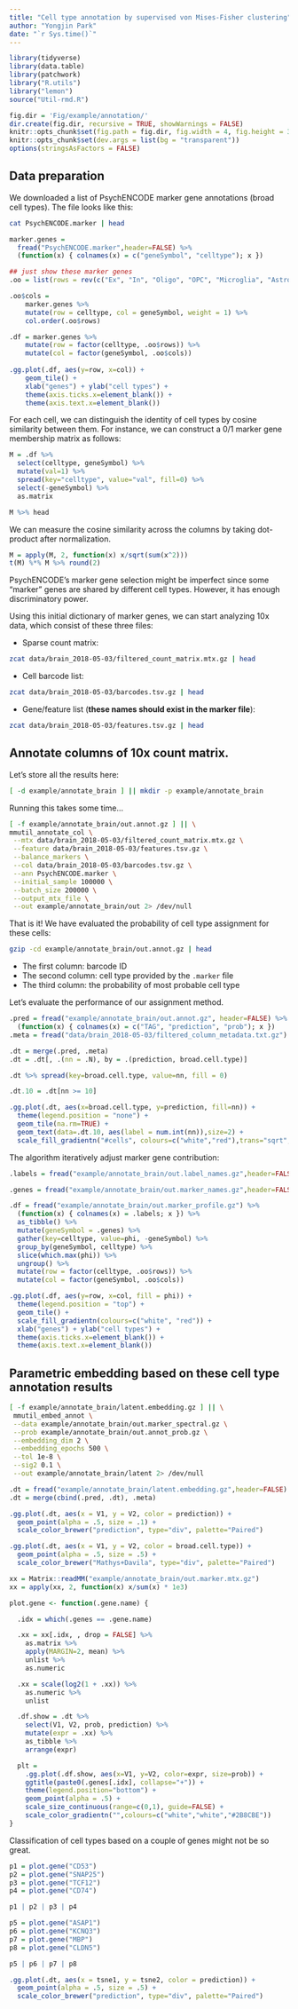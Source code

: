 ```yaml
---
title: "Cell type annotation by supervised von Mises-Fisher clustering"
author: "Yongjin Park"
date: "`r Sys.time()`"
---
```


```r
library(tidyverse)
library(data.table)
library(patchwork)
library("R.utils")
library("lemon")
source("Util-rmd.R")

fig.dir = 'Fig/example/annotation/'
dir.create(fig.dir, recursive = TRUE, showWarnings = FALSE)
knitr::opts_chunk$set(fig.path = fig.dir, fig.width = 4, fig.height = 3)
knitr::opts_chunk$set(dev.args = list(bg = "transparent"))
options(stringsAsFactors = FALSE)
```

## Data preparation

We downloaded a list of PsychENCODE marker gene annotations (broad cell types). The file looks like this:

```bash
cat PsychENCODE.marker | head
```

```r
marker.genes =
  fread("PsychENCODE.marker",header=FALSE) %>%
  (function(x) { colnames(x) = c("geneSymbol", "celltype"); x })

## just show these marker genes
.oo = list(rows = rev(c("Ex", "In", "Oligo", "OPC", "Microglia", "Astro", "Per", "Endo")))

.oo$cols =
    marker.genes %>% 
    mutate(row = celltype, col = geneSymbol, weight = 1) %>%
    col.order(.oo$rows)

.df = marker.genes %>%
    mutate(row = factor(celltype, .oo$rows)) %>% 
    mutate(col = factor(geneSymbol, .oo$cols))
    
.gg.plot(.df, aes(y=row, x=col)) +
    geom_tile() +
    xlab("genes") + ylab("cell types") + 
    theme(axis.ticks.x=element_blank()) +
    theme(axis.text.x=element_blank())
```

For each cell, we can distinguish the identity of cell types by cosine similarity between them. For instance, we can construct a 0/1 marker gene membership matrix as follows:

```r
M = .df %>%
  select(celltype, geneSymbol) %>%
  mutate(val=1) %>%
  spread(key="celltype", value="val", fill=0) %>%
  select(-geneSymbol) %>%
  as.matrix  

M %>% head
```

We can measure the cosine similarity across the columns by taking
dot-product after normalization.

```r
M = apply(M, 2, function(x) x/sqrt(sum(x^2)))
t(M) %*% M %>% round(2)
```

PsychENCODE's marker gene selection might be imperfect since some
"marker" genes are shared by different cell types. However, it has
enough discriminatory power.

Using this initial dictionary of marker genes, we can start analyzing
10x data, which consist of these three files:

* Sparse count matrix:

```bash
zcat data/brain_2018-05-03/filtered_count_matrix.mtx.gz | head
```

* Cell barcode list:

```bash
zcat data/brain_2018-05-03/barcodes.tsv.gz | head
```

* Gene/feature list (**these names should exist in the marker file**):

```bash
zcat data/brain_2018-05-03/features.tsv.gz | head
```

## Annotate columns of 10x count matrix.

Let's store all the results here:

```bash
[ -d example/annotate_brain ] || mkdir -p example/annotate_brain
```

Running this takes some time...

```bash
[ -f example/annotate_brain/out.annot.gz ] || \
mmutil_annotate_col \
 --mtx data/brain_2018-05-03/filtered_count_matrix.mtx.gz \
 --feature data/brain_2018-05-03/features.tsv.gz \
 --balance_markers \
 --col data/brain_2018-05-03/barcodes.tsv.gz \
 --ann PsychENCODE.marker \
 --initial_sample 100000 \
 --batch_size 200000 \
 --output_mtx_file \
 --out example/annotate_brain/out 2> /dev/null
```

That is it! We have evaluated the probability of cell type assignment
for these cells:

```bash
gzip -cd example/annotate_brain/out.annot.gz | head
```

* The first column: barcode ID
* The second column: cell type provided by the `.marker` file
* The third column: the probability of most probable cell type

Let's evaluate the performance of our assignment method.

```r
.pred = fread("example/annotate_brain/out.annot.gz", header=FALSE) %>%
  (function(x) { colnames(x) = c("TAG", "prediction", "prob"); x })
.meta = fread("data/brain_2018-05-03/filtered_column_metadata.txt.gz")

.dt = merge(.pred, .meta)
.dt = .dt[, .(nn = .N), by = .(prediction, broad.cell.type)]

.dt %>% spread(key=broad.cell.type, value=nn, fill = 0)

.dt.10 = .dt[nn >= 10]

.gg.plot(.dt, aes(x=broad.cell.type, y=prediction, fill=nn)) +
  theme(legend.position = "none") +
  geom_tile(na.rm=TRUE) +
  geom_text(data=.dt.10, aes(label = num.int(nn)),size=2) +
  scale_fill_gradientn("#cells", colours=c("white","red"),trans="sqrt",labels=num.sci)
```

The algorithm iteratively adjust marker gene contribution:

```r
.labels = fread("example/annotate_brain/out.label_names.gz",header=FALSE) %>% unlist

.genes = fread("example/annotate_brain/out.marker_names.gz",header=FALSE) %>% unlist

.df = fread("example/annotate_brain/out.marker_profile.gz") %>%
  (function(x) { colnames(x) = .labels; x }) %>% 
  as_tibble() %>% 
  mutate(geneSymbol = .genes) %>%
  gather(key=celltype, value=phi, -geneSymbol) %>%
  group_by(geneSymbol, celltype) %>%
  slice(which.max(phi)) %>% 
  ungroup() %>% 
  mutate(row = factor(celltype, .oo$rows)) %>% 
  mutate(col = factor(geneSymbol, .oo$cols))

.gg.plot(.df, aes(y=row, x=col, fill = phi)) +
  theme(legend.position = "top") +
  geom_tile() +
  scale_fill_gradientn(colours=c("white", "red")) +
  xlab("genes") + ylab("cell types") + 
  theme(axis.ticks.x=element_blank()) +
  theme(axis.text.x=element_blank())

```

## Parametric embedding based on these cell type annotation results

```bash
[ -f example/annotate_brain/latent.embedding.gz ] || \
 mmutil_embed_annot \
 --data example/annotate_brain/out.marker_spectral.gz \
 --prob example/annotate_brain/out.annot_prob.gz \
 --embedding_dim 2 \
 --embedding_epochs 500 \
 --tol 1e-8 \
 --sig2 0.1 \
 --out example/annotate_brain/latent 2> /dev/null
```

```r

.dt = fread("example/annotate_brain/latent.embedding.gz",header=FALSE)
.dt = merge(cbind(.pred, .dt), .meta)

.gg.plot(.dt, aes(x = V1, y = V2, color = prediction)) +
  geom_point(alpha = .5, size = .1) +
  scale_color_brewer("prediction", type="div", palette="Paired")

.gg.plot(.dt, aes(x = V1, y = V2, color = broad.cell.type)) +
  geom_point(alpha = .5, size = .5) +
  scale_color_brewer("Mathys+Davila", type="div", palette="Paired")

```

```r
xx = Matrix::readMM("example/annotate_brain/out.marker.mtx.gz")
xx = apply(xx, 2, function(x) x/sum(x) * 1e3)
```

```r
plot.gene <- function(.gene.name) {

  .idx = which(.genes == .gene.name)

  .xx = xx[.idx, , drop = FALSE] %>%
    as.matrix %>%
    apply(MARGIN=2, mean) %>%
    unlist %>% 
    as.numeric

  .xx = scale(log2(1 + .xx)) %>%
    as.numeric %>% 
    unlist

  .df.show = .dt %>%
    select(V1, V2, prob, prediction) %>%
    mutate(expr = .xx) %>%
    as_tibble %>%
    arrange(expr)

  plt =
    .gg.plot(.df.show, aes(x=V1, y=V2, color=expr, size=prob)) +
    ggtitle(paste0(.genes[.idx], collapse="+")) +
    theme(legend.position="bottom") +
    geom_point(alpha = .5) +
    scale_size_continuous(range=c(0,1), guide=FALSE) +
    scale_color_gradientn("",colours=c("white","white","#2B8CBE"))
}
```

Classification of cell types based on a couple of genes might not be so great.

```r
p1 = plot.gene("CD53")
p2 = plot.gene("SNAP25")
p3 = plot.gene("TCF12")
p4 = plot.gene("CD74")

p1 | p2 | p3 | p4
```

```r
p5 = plot.gene("ASAP1")
p6 = plot.gene("KCNQ3")
p7 = plot.gene("MBP")
p8 = plot.gene("CLDN5")

p5 | p6 | p7 | p8
```

```r
.gg.plot(.dt, aes(x = tsne1, y = tsne2, color = prediction)) +
  geom_point(alpha = .5, size = .5) +
  scale_color_brewer("prediction", type="div", palette="Paired")
```
